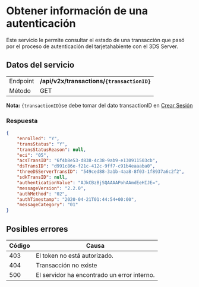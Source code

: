 <MissingTranslationBanner />

# Obtener información de una autenticación

Este servicio le permite consultar el estado de una transacción que pasó por el proceso de autenticación del tarjetahabiente con el 3DS Server.

## Datos del servicio
|          |                                          |
|----------|------------------------------------------|
| Endpoint | **/api/v2x/transactions/`{transactionID}`** |
| Método   | GET                                      |

**Nota:** `{transactionID}`se debe tomar del dato transactionID en [Crear Sesión](/en/three-d-s-server/api/sessions)

### Respuesta
```json
{
    "enrolled": "Y",
    "transStatus": "Y",
    "transStatusReason": null,
    "eci": "05",
    "acsTransID": "6f4b8e53-d838-4c38-9ab9-e130911503cb",
    "dsTransID": "d991c86e-f21c-412c-9ff7-c91b4eaaaba0",
    "threeDSServerTransID": "549ced88-3a1b-4aa8-8f03-1f8937a6c2f2",
    "sdkTransID": null,
    "authenticationValue": "AJkCBzBjSQAAAAPohAAmdEeHIJE=",
    "messageVersion": "2.2.0",
    "authMethod": "02",
    "authTimestamp": "2020-04-21T01:44:54+00:00",
    "messageCategory": "01"
}
```

## Posibles errores

| Código | Causa                                       |
|--------|---------------------------------------------|
| 403    | El token no está autorizado.                | 
| 404    | Transacción no existe                       | 
| 500    | El servidor ha encontrado un error interno. | 
